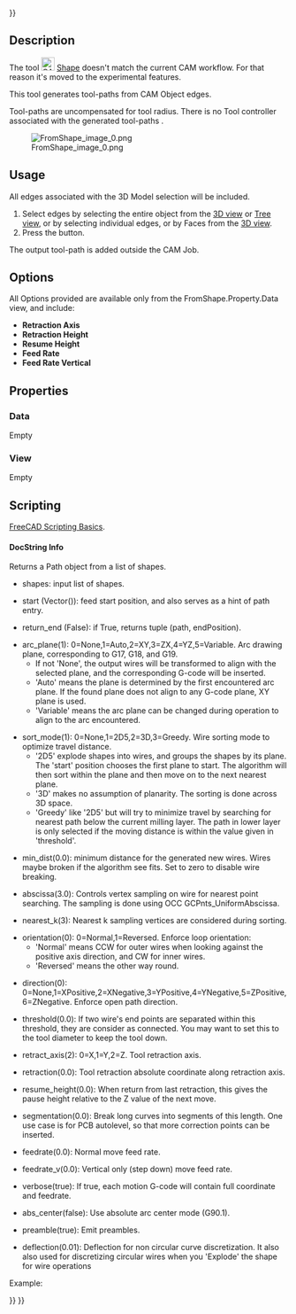 <languages/>
<translate>

<!--T:12-->
{{VeryImportantMessage|To use this enable experimental feature you have to [[CAM_experimental|enable Experimental Features]]}}

</translate>
{{UnfinishedDocu{{#translation:}}}}
<translate>

<!--T:13-->
{{Docnav
|[[CAM_Probe|Probe]]
|[[CAM_Copy|Copy]]
|[[CAM_Workbench|CAM]]
|IconL=CAM_Probe.svg
|IconR=CAM_Copy.svg
|IconC=Workbench_CAM.svg
}}

<!--T:1-->
{{GuiCommand
|Name=CAM Shape
|MenuLocation=CAM → Supplemental Commands → From Shape
|Workbenches=[[CAM_Workbench|CAM]]
}}

==Description== <!--T:2-->

<!--T:3-->
The tool [[Image:CAM_Shape.svg|24px]] [[CAM_Shape|Shape]] doesn't match the current CAM workflow. For that reason it's moved to the experimental features. 

<!--T:11-->
This tool generates tool-paths from CAM Object edges. 

<!--T:9-->
Tool-paths are uncompensated for tool radius. There is no Tool controller associated with the generated tool-paths .

<!--T:4-->
[[File:FromShape_image_0.png]]

==Usage== <!--T:5-->

<!--T:6-->
All edges associated with the 3D Model selection will be included.  
# Select edges by selecting the entire object from the [[3D_view|3D view]] or [[Tree_view|Tree view]], or by selecting individual edges, or by Faces from the [[3D_view|3D view]].
# Press the {{KEY|[[Image:CAM_Shape.svg|16px]] [[CAM_Shape|From Shape]]}} button.

<!--T:10-->
The output tool-path is added outside the CAM Job.

==Options== <!--T:7-->

<!--T:8-->
All Options provided are available only from the FromShape.Property.Data view, and include:
* '''Retraction Axis'''
* '''Retraction Height'''
* '''Resume Height'''
* '''Feed Rate'''
* '''Feed Rate Vertical'''

==Properties== <!--T:17-->

===Data=== <!--T:18-->

<!--T:45-->
Empty

===View=== <!--T:19-->

<!--T:46-->
Empty

==Scripting== <!--T:47-->

<!--T:20-->
{{Emphasis|See also:}} [[FreeCAD_Scripting_Basics|FreeCAD Scripting Basics]].

====DocString Info==== <!--T:48-->

<!--T:22-->
Returns a Path object from a list of shapes.

<!--T:23-->
* shapes: input list of shapes.

<!--T:24-->
* start (Vector()): feed start position, and also serves as a hint of path entry.

<!--T:25-->
* return_end (False): if True, returns tuple (path, endPosition).

<!--T:26-->
* arc_plane(1): 0=None,1=Auto,2=XY,3=ZX,4=YZ,5=Variable. Arc drawing plane, corresponding to G17, G18, and G19.
**If not 'None', the output wires will be transformed to align with the selected plane, and the corresponding G-code will be inserted.
**'Auto' means the plane is determined by the first encountered arc plane. If the found plane does not align to any G-code plane, XY plane is used.
**'Variable' means the arc plane can be changed during operation to align to the arc encountered.

<!--T:27-->
* sort_mode(1): 0=None,1=2D5,2=3D,3=Greedy. Wire sorting mode to optimize travel distance.
**'2D5' explode shapes into wires, and groups the shapes by its plane. The 'start' position chooses the first plane to start. The algorithm will then sort within the plane and then move on to the next nearest plane.
**'3D' makes no assumption of planarity. The sorting is done across 3D space.
**'Greedy' like '2D5' but will try to minimize travel by searching for nearest path below the current milling layer. The path in lower layer is only selected if the moving distance is within the value given in 'threshold'.

<!--T:28-->
* min_dist(0.0): minimum distance for the generated new wires. Wires maybe broken if the algorithm see fits. Set to zero to disable wire breaking.

<!--T:29-->
* abscissa(3.0): Controls vertex sampling on wire for nearest point searching. The sampling is done using OCC GCPnts_UniformAbscissa.

<!--T:30-->
* nearest_k(3): Nearest k sampling vertices are considered during sorting.

<!--T:31-->
* orientation(0): 0=Normal,1=Reversed. Enforce loop orientation:
**'Normal' means CCW for outer wires when looking against the positive axis direction, and CW for inner wires.
**'Reversed' means the other way round.

<!--T:32-->
* direction(0): 0=None,1=XPositive,2=XNegative,3=YPositive,4=YNegative,5=ZPositive,6=ZNegative. Enforce open path direction.

<!--T:33-->
* threshold(0.0): If two wire's end points are separated within this threshold, they are consider as connected. You may want to set this to the tool diameter to keep the tool down.

<!--T:34-->
* retract_axis(2): 0=X,1=Y,2=Z. Tool retraction axis.

<!--T:35-->
* retraction(0.0): Tool retraction absolute coordinate along retraction axis.

<!--T:36-->
* resume_height(0.0): When return from last retraction, this gives the pause height relative to the Z value of the next move.

<!--T:37-->
* segmentation(0.0): Break long curves into segments of this length. One use case is for PCB autolevel, so that more correction points can be inserted.

<!--T:38-->
* feedrate(0.0): Normal move feed rate.

<!--T:39-->
* feedrate_v(0.0): Vertical only (step down) move feed rate.

<!--T:40-->
* verbose(true): If true, each motion G-code will contain full coordinate and feedrate.

<!--T:41-->
* abs_center(false): Use absolute arc center mode (G90.1).

<!--T:42-->
* preamble(true): Emit preambles.

<!--T:43-->
* deflection(0.01): Deflection for non circular curve discretization. It also also used for discretizing circular wires when you 'Explode' the shape for wire operations

<!--T:49-->
Example:

</translate>
{{Code|code=
shapes = [Box.Shape]
Path.fromShapes(shapes, start=Vector(), return_end=False, arc_plane=1, sort_mode=1, min_dist=0.0, abscissa=3.0, nearest_k=3, orientation=0, direction=0, threshold=0.0, retract_axis=2, retraction=0.0, resume_height=0.0, segmentation=0.0, feedrate=0.0, feedrate_v=0.0, verbose=True, abs_center=False, preamble=True, deflection=0.01)
}}
<translate>


<!--T:14-->
{{Docnav
|[[CAM_Probe|Probe]]
|[[CAM_Copy|Copy]]
|[[CAM_Workbench|CAM]]
|IconL=CAM_Probe.svg
|IconR=CAM_Copy.svg
|IconC=Workbench_CAM.svg
}}

</translate>
{{CAM_Tools_navi{{#translation:}}}}
{{Userdocnavi{{#translation:}}}}